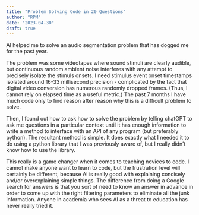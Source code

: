 ```yaml
---
title: "Problem Solving Code in 20 Questions"
author: "RPM"
date: "2023-04-30"
draft: true
---
```


AI helped me to solve an audio segmentation problem that has dogged me for the past year. 

The problem was some videotapes where sound stimuli are clearly audible, but continuous random ambient noise interferes with any attempt to precisely isolate the stimuls onsets. I need stimulus event onset timestamps isolated around 16-33 millisecond precision - complicated by the fact that digital video conversion has numerous randomly dropped frames. (Thus, I cannot rely on elapsed time as a useful metric.) The past 7 months I have much code only to find reason after reason why this is a difficult problem to solve.

Then, I found out how to ask how to solve the problem by telling chatGPT to ask me questions in a particular context until it has enough information to write a method to interface with an API of any program (but preferably python). The resultant method is simple. It does exactly what I needed it to do using a python library that I was previously aware of, but I really didn't know how to use the library. 

This really is a game changer when it comes to teaching novices to code. I cannot make anyone want to learn to code, but the frustration level will certainly be different, because AI is really good with explaining concisely and/or overexplaining simple things. The difference from doing a Google search for answers is that you sort of need to know an answer in advance in order to come up with the right filtering parameters to eliminate all the junk information. Anyone in academia who sees AI as a threat to education has never really tried it. 
